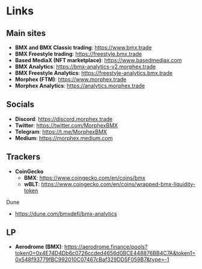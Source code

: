 # Links

## Main sites
- **BMX and BMX Classic trading**: https://www.bmx.trade
- **BMX Freestyle trading**: https://freestyle.bmx.trade
- **Based MediaX (NFT marketplace)**: https://www.basedmediax.com
- **BMX Analytics**: https://bmx-analytics-v2.morphex.trade
- **BMX Freestyle Analytics**: https://freestyle-analytics.bmx.trade
- **Morphex (FTM)**: https://www.morphex.trade
- **Morphex Analytics**: https://analytics.morphex.trade

## Socials
- **Discord**: https://discord.morphex.trade
- **Twitter**: https://twitter.com/MorphexBMX
- **Telegram**: https://t.me/MorphexBMX
- **Medium**: https://morphex.medium.com

## Trackers
- **CoinGecko**
  - **BMX**: https://www.coingecko.com/en/coins/bmx
  - **wBLT**: https://www.coingecko.com/en/coins/wrapped-bmx-liquidity-token

Dune
- https://dune.com/bmxdefi/bmx-analytics


## LP
- **Aerodrome (BMX)**: https://aerodrome.finance/pools?token0=0x4E74D4Db6c0726ccded4656d0BCE448876BB4C7A&token1=0x548f93779fBC992010C07467cBaf329DD5F059B7&type=-1
